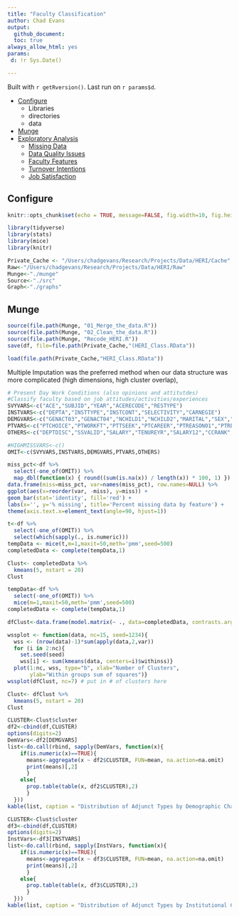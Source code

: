 ```yaml
---
title: "Faculty Classification"
author: Chad Evans
output: 
  github_document:
  toc: true
always_allow_html: yes
params:
 d: !r Sys.Date() 

---
```

Built with `r getRversion()`.  Last run on `r params$d`.

* [Configure](#config)
    + Libraries
    + directories
    + data
* [Munge](#munge)
* [Exploratory Analysis](#exploratory)
    + [Missing Data](#missing)
    + [Data Quality Issues](#quality)
    + [Faculty Features](#faculty)
    + [Turnover Intentions](#turnintent)
    + [Job Satisfaction](#satis)

## Configure{#config}
```r
knitr::opts_chunk$set(echo = TRUE, message=FALSE, fig.width=10, fig.height=10, fig.path='graphs/', cache.path ='cache/')
```

```r
library(tidyverse)
library(stats)
library(mice)
library(knitr)
```

```r
Private_Cache <- "/Users/chadgevans/Research/Projects/Data/HERI/Cache"
Raw<-"/Users/chadgevans/Research/Projects/Data/HERI/Raw"
Munge<-"./munge"
Source<-"./src"
Graph<-"./graphs"
```

## Munge{#munge}
```r
source(file.path(Munge, "01_Merge_the_data.R"))
source(file.path(Munge, "02_Clean_the_data.R"))
source(file.path(Munge, "Recode_HERI.R"))
save(df, file=file.path(Private_Cache,"(HERI_Class.RData"))
```

```r
load(file.path(Private_Cache,"HERI_Class.RData"))
```


 Multiple Imputation was the preferred method when our
data structure was more complicated (high dimensions, high cluster overlap),

```r
# Present Day Work Conditions (also opinions and attitutdes)
#Classify faculty based on job attitudes/activities/experiences
SVYVARS<-c("ACE","SUBJID","YEAR","ACERECODE","RESTYPE")
INSTVARS<-c("DEPTA","INSTTYPE","INSTCONT","SELECTIVITY","CARNEGIE")
DEMGVARS<-c("GENACT03","GENACT04","NCHILD1","NCHILD2","MARITAL","SEX","NATENGSP","RACEGROUP","STATE","OBEREG","MAJORA","AGE")
PTVARS<-c("PTCHOICE","PTWORKFT","PTTSEEK","PTCAREER","PTREASON01","PTREASON02","PTREASON03","PTREASON04","PTREASON05","PTREASON06","PTREASON07","PTRESOURCES01","PTRESOURCES02","PTRESOURCES03","PTRESOURCES04","PTRESOURCES05","PTOPN01","PTOPN02","PTOPN03","PTOPN04","PTOPN05","PTOPN06","PTOPN07","PTOPN08","PTOPN09","PTOPN10","PTTEACH","PTSALARY","PTPAY")
OTHERS<-c("DEPTDISC","SSVALID","SALARY","TENUREYR","SALARY12","CCRANK","CCSTATUS","SALARYBASE","BIRTHYR")

#HIGHMISSVARS<-c()
OMIT<-c(SVYVARS,INSTVARS,DEMGVARS,PTVARS,OTHERS)
```

```r
miss_pct<-df %>% 
  select(-one_of(OMIT)) %>%
  map_dbl(function(x) { round((sum(is.na(x)) / length(x)) * 100, 1) })
data.frame(miss=miss_pct, var=names(miss_pct), row.names=NULL) %>%
ggplot(aes(x=reorder(var, -miss), y=miss)) +
geom_bar(stat='identity', fill='red') +
labs(x='', y='% missing', title='Percent missing data by feature') +
theme(axis.text.x=element_text(angle=90, hjust=1))
```

```r
t<-df %>% 
  select(-one_of(OMIT)) %>%
  select(which(sapply(., is.numeric)))
tempData <- mice(t,m=1,maxit=50,meth='pmm',seed=500)
completedData <- complete(tempData,1)

Clust<- completedData %>%
  kmeans(5, nstart = 20)
Clust
```

```r
tempData<-df %>% 
  select(-one_of(OMIT)) %>%
  mice(m=1,maxit=50,meth='pmm',seed=500)
completedData <- complete(tempData,1)
```

```r
dfClust<-data.frame(model.matrix(~ ., data=completedData, contrasts.arg = lapply(completedData[,sapply(completedData, is.factor)], contrasts, contrasts=FALSE)))
```

```r
wssplot <- function(data, nc=15, seed=1234){
  wss <- (nrow(data)-1)*sum(apply(data,2,var))
  for (i in 2:nc){
    set.seed(seed)
    wss[i] <- sum(kmeans(data, centers=i)$withinss)}
  plot(1:nc, wss, type="b", xlab="Number of Clusters",
       ylab="Within groups sum of squares")}
wssplot(dfClust, nc=7) # put in # of clusters here
```


```r
Clust<- dfClust %>%
  kmeans(5, nstart = 20)
Clust
```

```r
CLUSTER<-Clust$cluster
df2<-cbind(df,CLUSTER)
options(digits=2)
DemVars<-df2[DEMGVARS]
list<-do.call(rbind, sapply(DemVars, function(x){
    if(is.numeric(x)==TRUE){
      means<-aggregate(x ~ df2$CLUSTER, FUN=mean, na.action=na.omit)
      print(means)[,2]
      }
    else{
      prop.table(table(x, df2$CLUSTER),2)
      }
  }))
kable(list, caption = "Distribution of Adjunct Types by Demographic Characteristics")
```


```r
CLUSTER<-Clust$cluster
df3<-cbind(df,CLUSTER)
options(digits=2)
InstVars<-df3[INSTVARS]
list<-do.call(rbind, sapply(InstVars, function(x){
    if(is.numeric(x)==TRUE){
      means<-aggregate(x ~ df3$CLUSTER, FUN=mean, na.action=na.omit)
      print(means)[,2]
      }
    else{
      prop.table(table(x, df3$CLUSTER),2)
      }
  }))
kable(list, caption = "Distribution of Adjunct Types by Institutional Characteristics")
```


